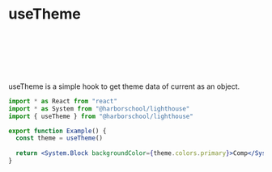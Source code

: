

# useTheme

<br/>
<br/>
<br/>
<br/>
<br/>

useTheme is a simple hook to get theme data of current as an object.

```jsx
import * as React from "react"
import * as System from "@harborschool/lighthouse"
import { useTheme } from "@harborschool/lighthouse"

export function Example() {
  const theme = useTheme()
  
  return <System.Block backgroundColor={theme.colors.primary}>Comp</System.Block>;
}
```